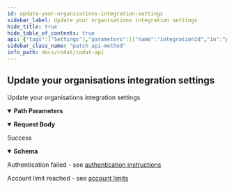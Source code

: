```yaml
---
id: update-your-organisations-integration-settings
sidebar_label: Update your organisations integration settings
hide_title: true
hide_table_of_contents: true
api: {"tags":["Settings"],"parameters":[{"name":"integrationId","in":"path","required":true,"schema":{"type":"string","format":"uuid"}}],"requestBody":{"content":{"application/json":{"schema":{"type":"object","properties":{"oneTimeSync":{"type":"string","nullable":true}},"additionalProperties":false}}}},"responses":{"200":{"description":"Success","content":{"application/json":{"schema":{"type":"object","properties":{"clientId":{"type":"string","format":"uuid"},"integrationId":{"type":"string","format":"uuid"},"oneTimeSync":{"type":"string","nullable":true}},"additionalProperties":false}}}},"401":{"description":"Authentication failed - see [authentication instructions](https://docs.codat.io/docs/authentication-1)"},"402":{"description":"Account limit reached - see [account limits](https://docs.codat.io/docs/environments-1)"}},"description":"Update your organisations integration settings","method":"patch","path":"/settings/integrations/{integrationId}","servers":[{"url":"https://api.codat.io","description":"Codat API (Production)"}],"security":[{"AuthorizationHeader":[]}],"securitySchemes":{"AuthorizationHeader":{"type":"apiKey","description":"The word \"Basic\" followed by a space and your API Key, base64 encoded, which can be found [here](https://portal-integration.codat.io/#/profile)","name":"Authorization","in":"header"}},"jsonRequestBodyExample":{"oneTimeSync":"string"},"info":{"title":"Codat API","description":"[What's changed in our Swagger](https://docs.codat.io/docs/new-swagger-ui)","version":"v1"},"postman":{"name":"Update your organisations integration settings","description":{"type":"text/plain"},"url":{"path":["settings","integrations",":integrationId"],"host":["{{baseUrl}}"],"query":[],"variable":[{"disabled":false,"description":{"content":"(Required) ","type":"text/plain"},"type":"any","value":"","key":"integrationId"}]},"header":[{"key":"Content-Type","value":"application/json"},{"key":"Accept","value":"application/json"}],"method":"PATCH","body":{"mode":"raw","raw":"\"\"","options":{"raw":{"language":"json"}}}}}
sidebar_class_name: "patch api-method"
info_path: docs/codat/codat-api
---
```



## Update your organisations integration settings



Update your organisations integration settings

<details style={{"marginBottom":"1rem"}} data-collapsed={false} open={true}><summary style={{}}><strong>Path Parameters</strong></summary><div><ul><ParamsItem className={"paramsItem"} param={{"name":"integrationId","in":"path","required":true,"schema":{"type":"string","format":"uuid"}}}></ParamsItem></ul></div></details><details style={{}} data-collapsed={false} open={true}><summary style={{"textAlign":"left"}}><strong>Request Body</strong></summary><div style={{"textAlign":"left","marginLeft":"1rem"}}></div><ul style={{"marginLeft":"1rem"}}><SchemaItem collapsible={false} name={"oneTimeSync"} required={false} schemaDescription={undefined} schemaName={"string"} qualifierMessage={undefined}></SchemaItem></ul></details><div><ApiTabs><TabItem label={"200"} value={"200"}><div>

Success

</div><div><details style={{}} data-collapsed={false} open={true}><summary style={{"textAlign":"left"}}><strong>Schema</strong></summary><div style={{"textAlign":"left","marginLeft":"1rem"}}></div><ul style={{"marginLeft":"1rem"}}><SchemaItem collapsible={false} name={"clientId"} required={false} schemaDescription={undefined} schemaName={"uuid"} qualifierMessage={undefined}></SchemaItem><SchemaItem collapsible={false} name={"integrationId"} required={false} schemaDescription={undefined} schemaName={"uuid"} qualifierMessage={undefined}></SchemaItem><SchemaItem collapsible={false} name={"oneTimeSync"} required={false} schemaDescription={undefined} schemaName={"string"} qualifierMessage={undefined}></SchemaItem></ul></details></div></TabItem><TabItem label={"401"} value={"401"}><div>

Authentication failed - see [authentication instructions](https://docs.codat.io/docs/authentication-1)

</div><div></div></TabItem><TabItem label={"402"} value={"402"}><div>

Account limit reached - see [account limits](https://docs.codat.io/docs/environments-1)

</div><div></div></TabItem></ApiTabs></div>
      
